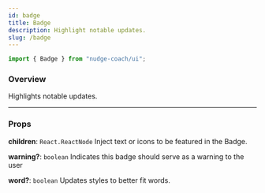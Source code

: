 ```yaml
---
id: badge
title: Badge
description: Highlight notable updates.
slug: /badge
---
```


```jsx
import { Badge } from "nudge-coach/ui";
```

### Overview

Highlights notable updates.

---

### Props

**children**: `React.ReactNode` Inject text or icons to be featured in the Badge.

**warning?**: `boolean` Indicates this badge should serve as a warning to the user

**word?**: `boolean` Updates styles to better fit words.
